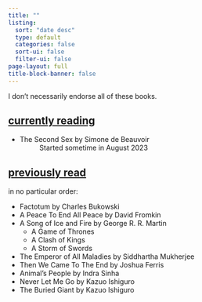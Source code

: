 ```yaml
---
title: ""
listing:
  sort: "date desc"
  type: default
  categories: false
  sort-ui: false
  filter-ui: false
page-layout: full
title-block-banner: false
---
```


I don't necessarily endorse all of these books.

## <ins>currently reading</ins>
- The Second Sex by Simone de Beauvoir 
  : Started sometime in August 2023

## <ins>previously read</ins>

in no particular order:

- Factotum by Charles Bukowski
- A Peace To End All Peace by David Fromkin
- A Song of Ice and Fire by George R. R. Martin
    - A Game of Thrones
    - A Clash of Kings
    - A Storm of Swords
- The Emperor of All Maladies by Siddhartha Mukherjee
- Then We Came To The End by Joshua Ferris
- Animal's People by Indra Sinha
- Never Let Me Go by Kazuo Ishiguro
- The Buried Giant by Kazuo Ishiguro